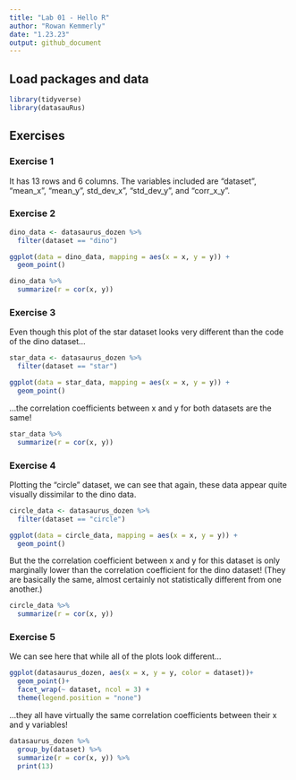 ```yaml
---
title: "Lab 01 - Hello R"
author: "Rowan Kemmerly"
date: "1.23.23"
output: github_document
---
```


## Load packages and data

```r
library(tidyverse) 
library(datasauRus)
```

## Exercises

### Exercise 1

It has 13 rows and 6 columns. The variables included are "dataset", "mean_x", "mean_y", std_dev_x", "std_dev_y", and "corr_x\_y".

### Exercise 2

```r
dino_data <- datasaurus_dozen %>%
  filter(dataset == "dino")

ggplot(data = dino_data, mapping = aes(x = x, y = y)) +
  geom_point()
```

```r
dino_data %>%
  summarize(r = cor(x, y))
```

### Exercise 3

Even though this plot of the star dataset looks very different than the code of the dino dataset...

```r
star_data <- datasaurus_dozen %>%
  filter(dataset == "star")

ggplot(data = star_data, mapping = aes(x = x, y = y)) +
  geom_point()
```

...the correlation coefficients between x and y for both datasets are the same!

```r
star_data %>%
  summarize(r = cor(x, y))
```

### Exercise 4

Plotting the "circle" dataset, we can see that again, these data appear quite visually dissimilar to the dino data.

```r
circle_data <- datasaurus_dozen %>%
  filter(dataset == "circle")

ggplot(data = circle_data, mapping = aes(x = x, y = y)) +
  geom_point()
```

But the the correlation coefficient between x and y for this dataset is only marginally lower than the correlation coefficient for the dino dataset! (They are basically the same, almost certainly not statistically different from one another.)

```r
circle_data %>%
  summarize(r = cor(x, y))
```

### Exercise 5

We can see here that while all of the plots look different...

```r
ggplot(datasaurus_dozen, aes(x = x, y = y, color = dataset))+
  geom_point()+
  facet_wrap(~ dataset, ncol = 3) +
  theme(legend.position = "none")
```

...they all have virtually the same correlation coefficients between their x and y variables!

```r
datasaurus_dozen %>%
  group_by(dataset) %>%
  summarize(r = cor(x, y)) %>%
  print(13)
```
